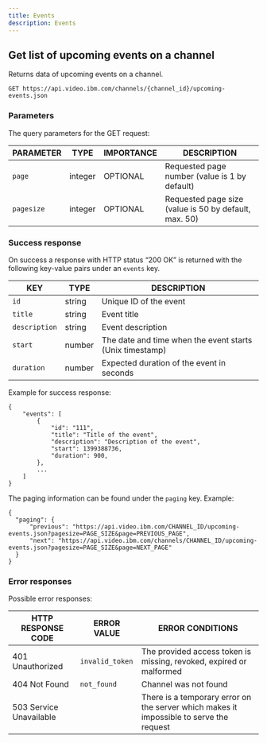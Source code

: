 ```yaml
---
title: Events
description: Events
---
```


## Get list of upcoming events on a channel

Returns data of upcoming events on a channel.

```
GET https://api.video.ibm.com/channels/{channel_id}/upcoming-events.json
```

### Parameters

The query parameters for the GET request:

| PARAMETER  | TYPE    | IMPORTANCE | DESCRIPTION                                           |
| ---------- | ------- | ---------- | ----------------------------------------------------- |
| `page`     | integer | OPTIONAL   | Requested page number (value is 1 by default)         |
| `pagesize` | integer | OPTIONAL   | Requested page size (value is 50 by default, max. 50) |

### Success response

On success a response with HTTP status “200 OK” is returned with the following key-value pairs under an `events` key.

| KEY           | TYPE   | DESCRIPTION                                              |
| ------------- | ------ | -------------------------------------------------------- |
| `id`          | string | Unique ID of the event                                   |
| `title`       | string | Event title                                              |
| `description` | string | Event description                                        |
| `start`       | number | The date and time when the event starts (Unix timestamp) |
| `duration`    | number | Expected duration of the event in seconds                |

Example for success response:

```
{
    "events": [
        {
            "id": "111",
            "title": "Title of the event",
            "description": "Description of the event",
            "start": 1399388736,
            "duration": 900,
        },
        ...
    ]
}
```

The paging information can be found under the `paging` key. Example:

```
{
  "paging": {
      "previous": "https://api.video.ibm.com/CHANNEL_ID/upcoming-events.json?pagesize=PAGE_SIZE&page=PREVIOUS_PAGE",
      "next": "https://api.video.ibm.com/channels/CHANNEL_ID/upcoming-events.json?pagesize=PAGE_SIZE&page=NEXT_PAGE"
  }
}
```

### Error responses

Possible error responses:

| HTTP RESPONSE CODE      | ERROR VALUE     | ERROR CONDITIONS                                                                        |
| ----------------------- | --------------- | --------------------------------------------------------------------------------------- |
| 401 Unauthorized        | `invalid_token` | The provided access token is missing, revoked, expired or malformed                     |
| 404 Not Found           | `not_found`     | Channel was not found                                                                   |
| 503 Service Unavailable |                 | There is a temporary error on the server which makes it impossible to serve the request |
